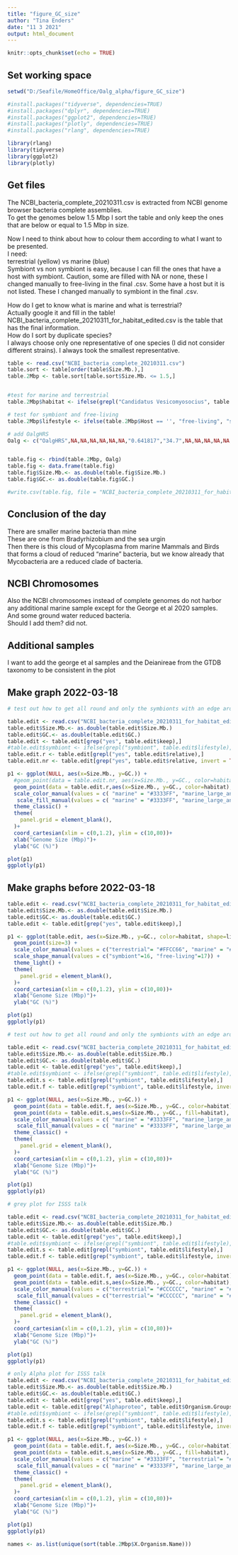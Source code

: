 ---
title: "figure_GC_size"
author: "Tina Enders"
date: "11 3 2021"
output: html_document
---

```{r setup, include=FALSE}
knitr::opts_chunk$set(echo = TRUE)
```

## Set working space

```{r workspace, echo=FALSE, warning=FALSE, include=FALSE}
setwd("D:/Seafile/HomeOffice/Oalg_alpha/figure_GC_size")

#install.packages("tidyverse", dependencies=TRUE)
#install.packages("dplyr", dependencies=TRUE)
#install.packages("ggplot2", dependencies=TRUE)
#install.packages("plotly", dependencies=TRUE)
#install.packages("rlang", dependencies=TRUE)

library(rlang)
library(tidyverse)
library(ggplot2)
library(plotly)

```

## Get files  
The NCBI_bacteria_complete_20210311.csv is extracted from NCBI genome browser bacteria complete assemblies.  
To get the genomes below 1.5 Mbp I sort the table and only keep the ones that are below or equal to 1.5 Mbp in size.   
  
Now I need to think about how to colour them according to what I want to be presented.  
I need:  
terrestrial (yellow) vs marine (blue)  
Symbiont vs non symbiont is easy, because I can fill the ones that have a host with symbiont. Caution, some are filled with NA or none, these I changed manually to free-living in the final .csv. Some have a host but it is not listed. These I changed manually to symbiont in the final .csv.    
  
How do I get to know what is marine and what is terrestrial?   
Actually google it and fill in the table!   
NCBI_bacteria_complete_20210311_for_habitat_edited.csv is the table that has the final information.  
How do I sort by duplicate species?   
I always choose only one representative of one species (I did not consider different strains). I always took the smallest representative.  


```{r files, echo=FALSE}
table <- read.csv("NCBI_bacteria_complete_20210311.csv")
table.sort <- table[order(table$Size.Mb.),]
table.2Mbp <- table.sort[table.sort$Size.Mb. <= 1.5,]


#test for marine and terrestrial
table.2Mbp$habitat <- ifelse(grepl("Candidatus Vesicomyosocius", table.2Mbp$X.Organism.Name), "marine", "terrestrial")

# test for symbiont and free-living
table.2Mbp$lifestyle <- ifelse(table.2Mbp$Host == '', "free-living", "symbiont")

# add OalgHRS
Oalg <- c("OalgHRS",NA,NA,NA,NA,NA,NA,"0.641817","34.7",NA,NA,NA,NA,NA,NA,NA,NA,NA,NA,NA,NA,NA,NA,NA,"marine","symbiont")


table.fig <- rbind(table.2Mbp, Oalg)
table.fig <- data.frame(table.fig)
table.fig$Size.Mb.<- as.double(table.fig$Size.Mb.)
table.fig$GC.<- as.double(table.fig$GC.)

#write.csv(table.fig, file = "NCBI_bacteria_complete_20210311_for_habitat.csv")

```

## Conclusion of the day  
There are smaller marine bacteria than mine  
These are one from Bradyrhizobium and the sea urgin  
Then there is this cloud of Mycoplasma from marine Mammals and Birds that forms a cloud of reduced "marine" bacteria, but we know already that Mycobacteria are a reduced clade of bacteria.    

## NCBI Chromosomes  
Also the NCBI chromosomes instead of complete genomes do not harbor any additional marine sample except for the George et al 2020 samples. And some ground water reduced bacteria.    
Should I add them? did not.

## Additional samples
I want to add the george et al samples and the Deianireae from the GTDB taxonomy to be consistent in the plot

## Make graph 2022-03-18 
```{r, graph thesis}

# test out how to get all round and only the symbionts with an edge around the circle

table.edit <- read.csv("NCBI_bacteria_complete_20210311_for_habitat_edited.csv")
table.edit$Size.Mb.<- as.double(table.edit$Size.Mb.)
table.edit$GC.<- as.double(table.edit$GC.)
table.edit <- table.edit[grep("yes", table.edit$keep),]
#table.edit$symbiont <- ifelse(grepl("symbiont", table.edit$lifestyle), "yes","no")
table.edit.r <- table.edit[grepl("yes", table.edit$relative),]
table.edit.nr <- table.edit[grep("yes", table.edit$relative, invert = TRUE),]

p1 <- ggplot(NULL, aes(x=Size.Mb., y=GC.)) +
  #geom_point(data = table.edit.nr, aes(x=Size.Mb., y=GC., color=habitat),size=3.5, shape=16)+
  geom_point(data = table.edit.r,aes(x=Size.Mb., y=GC., color=habitat), size=3.5, shape=17)+
  scale_color_manual(values = c( "marine" = "#3333FF", "marine_large_animal" = "#9900CC", "freshwater" = "#99CCFF", "terrestrial"= "#FFCC66", "n. d." = "#CCCCCC")) +
   scale_fill_manual(values = c( "marine" = "#3333FF", "marine_large_animal" = "#9900CC", "freshwater" = "#99CCFF","terrestrial"= "#FFCC66", "n. d." = "#CCCCCC")) +
  theme_classic() +
  theme(
    panel.grid = element_blank(),
  )+
  coord_cartesian(xlim = c(0,1.2), ylim = c(10,80))+
  xlab("Genome Size (Mbp)")+
  ylab("GC (%)")

plot(p1)
ggplotly(p1)
```

## Make graphs before 2022-03-18

```{r graphs, echo=FALSE}

table.edit <- read.csv("NCBI_bacteria_complete_20210311_for_habitat_edited.csv")
table.edit$Size.Mb.<- as.double(table.edit$Size.Mb.)
table.edit$GC.<- as.double(table.edit$GC.)
table.edit <- table.edit[grep("yes", table.edit$keep),]

p1 <- ggplot(table.edit, aes(x=Size.Mb., y=GC., color=habitat, shape=lifestyle)) +
  geom_point(size=3) +
  scale_color_manual(values = c("terrestrial"= "#FFCC66", "marine" = "#0000CC", "marine_large_animal" = "#9900CC", "freshwater" = "#99CCFF", "n. d." = "#CCCCCC")) +
  scale_shape_manual(values = c("symbiont"=16, "free-living"=17)) +
  theme_light() +
  theme(
    panel.grid = element_blank(),
  )+
  coord_cartesian(xlim = c(0,1.2), ylim = c(10,80))+
  xlab("Genome Size (Mbp)")+
  ylab("GC (%)")

plot(p1)
ggplotly(p1)


```
```{r, graph2}

# test out how to get all round and only the symbionts with an edge around the circle

table.edit <- read.csv("NCBI_bacteria_complete_20210311_for_habitat_edited.csv")
table.edit$Size.Mb.<- as.double(table.edit$Size.Mb.)
table.edit$GC.<- as.double(table.edit$GC.)
table.edit <- table.edit[grep("yes", table.edit$keep),]
#table.edit$symbiont <- ifelse(grepl("symbiont", table.edit$lifestyle), "yes","no")
table.edit.s <- table.edit[grepl("symbiont", table.edit$lifestyle),]
table.edit.f <- table.edit[grep("symbiont", table.edit$lifestyle, invert = TRUE),]

p1 <- ggplot(NULL, aes(x=Size.Mb., y=GC.)) +
  geom_point(data = table.edit.f, aes(x=Size.Mb., y=GC., color=habitat),size=3.5, shape=16)+
  geom_point(data = table.edit.s,aes(x=Size.Mb., y=GC., fill=habitat), size=3.5, shape=21)+
  scale_color_manual(values = c( "marine" = "#3333FF", "marine_large_animal" = "#9900CC", "freshwater" = "#99CCFF", "terrestrial"= "#FFCC66", "n. d." = "#CCCCCC")) +
   scale_fill_manual(values = c( "marine" = "#3333FF", "marine_large_animal" = "#9900CC", "freshwater" = "#99CCFF","terrestrial"= "#FFCC66", "n. d." = "#CCCCCC")) +
  theme_classic() +
  theme(
    panel.grid = element_blank(),
  )+
  coord_cartesian(xlim = c(0,1.2), ylim = c(10,80))+
  xlab("Genome Size (Mbp)")+
  ylab("GC (%)")

plot(p1)
ggplotly(p1)
```
```{r}
# grey plot for ISSS talk

table.edit <- read.csv("NCBI_bacteria_complete_20210311_for_habitat_edited.csv")
table.edit$Size.Mb.<- as.double(table.edit$Size.Mb.)
table.edit$GC.<- as.double(table.edit$GC.)
table.edit <- table.edit[grep("yes", table.edit$keep),]
#table.edit$symbiont <- ifelse(grepl("symbiont", table.edit$lifestyle), "yes","no")
table.edit.s <- table.edit[grepl("symbiont", table.edit$lifestyle),]
table.edit.f <- table.edit[grep("symbiont", table.edit$lifestyle, invert = TRUE),]

p1 <- ggplot(NULL, aes(x=Size.Mb., y=GC.)) +
  geom_point(data = table.edit.f, aes(x=Size.Mb., y=GC., color=habitat),size=3.5, shape=16)+
  geom_point(data = table.edit.s,aes(x=Size.Mb., y=GC., color=habitat), size=3.5, shape=16)+
  scale_color_manual(values = c("terrestrial"= "#CCCCCC", "marine" = "#CCCCCC", "marine_large_animal" = "#CCCCCC", "freshwater" = "#CCCCCC", "n. d." = "#CCCCCC")) +
   scale_fill_manual(values = c("terrestrial"= "#CCCCCC", "marine" = "#CCCCCC", "marine_large_animal" = "#CCCCCC", "freshwater" = "#CCCCCC", "n. d." = "#CCCCCC")) +
  theme_classic() +
  theme(
    panel.grid = element_blank(),
  )+
  coord_cartesian(xlim = c(0,1.2), ylim = c(10,80))+
  xlab("Genome Size (Mbp)")+
  ylab("GC (%)")

plot(p1)
ggplotly(p1)
```
```{r}
# only Alpha plot for ISSS talk
table.edit <- read.csv("NCBI_bacteria_complete_20210311_for_habitat_edited.csv")
table.edit$Size.Mb.<- as.double(table.edit$Size.Mb.)
table.edit$GC.<- as.double(table.edit$GC.)
table.edit <- table.edit[grep("yes", table.edit$keep),]
table.edit <- table.edit[grep("Alphaproteo", table.edit$Organism.Groups),]
#table.edit$symbiont <- ifelse(grepl("symbiont", table.edit$lifestyle), "yes","no")
table.edit.s <- table.edit[grepl("symbiont", table.edit$lifestyle),]
table.edit.f <- table.edit[grep("symbiont", table.edit$lifestyle, invert = TRUE),]

p1 <- ggplot(NULL, aes(x=Size.Mb., y=GC.)) +
  geom_point(data = table.edit.f, aes(x=Size.Mb., y=GC., color=habitat),size=3.5, shape=16)+
  geom_point(data = table.edit.s,aes(x=Size.Mb., y=GC., fill=habitat), size=3.5, shape=21)+
  scale_color_manual(values = c("marine" = "#3333FF", "terrestrial"= "#FFCC66", "marine_large_animal" = "#9900CC", "freshwater" = "#99CCFF", "n. d." = "#CCCCCC")) +
   scale_fill_manual(values = c( "marine" = "#3333FF", "marine_large_animal" = "#9900CC", "freshwater" = "#99CCFF","terrestrial"= "#FFCC66", "n. d." = "#CCCCCC")) +
  theme_classic() +
  theme(
    panel.grid = element_blank(),
  )+
  coord_cartesian(xlim = c(0,1.2), ylim = c(10,80))+
  xlab("Genome Size (Mbp)")+
  ylab("GC (%)")

plot(p1)
ggplotly(p1)

```


```{r mischmasch, echo=FALSE}
names <- as.list(unique(sort(table.2Mbp$X.Organism.Name)))

```